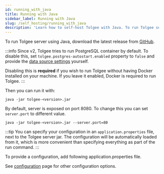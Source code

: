 ```yaml
---
id: running_with_java
title: Running with Java
sidebar_label: Running with Java
slug: /self_hosting/running_with_java
description: 'Learn how to self-host Tolgee with Java. To run Tolgee server using Java download the latest release from github.'
---
```


To run Tolgee server using Java, download the latest release from [GitHub](https://github.com/tolgee/tolgee-platform/releases).

:::info
Since v2, Tolgee tries to run PostgreSQL container by default.
To disable this, set `tolgee.postgres-autostart.enabled` property to `false` and provide
the [data source settings](configuration#data-source-settings) yourself.

Disabling this is **required** if you wish to run Tolgee without having Docker installed on your machine. If you leave
it enabled, Docker is required to run Tolgee.
:::

Then you can run it with:

```
java -jar tolgee-<version>.jar
```

By default, server is exposed on port 8080. To change this you can set `server.port` to different value.

```
java -jar tolgee-<version>.jar --server.port=80
```

:::tip
You can specify your configuration in an `application.properties` file, next to the Tolgee server jar. The configuration
will be automatically loaded from it, which is more convenient than specifying everything as part of the run command.
:::

To provide a configuration, add following application.properties file.


<ExamplePropertiesConfig />

See [configuration](configuration?config-format=properties) page for other configuration options.
